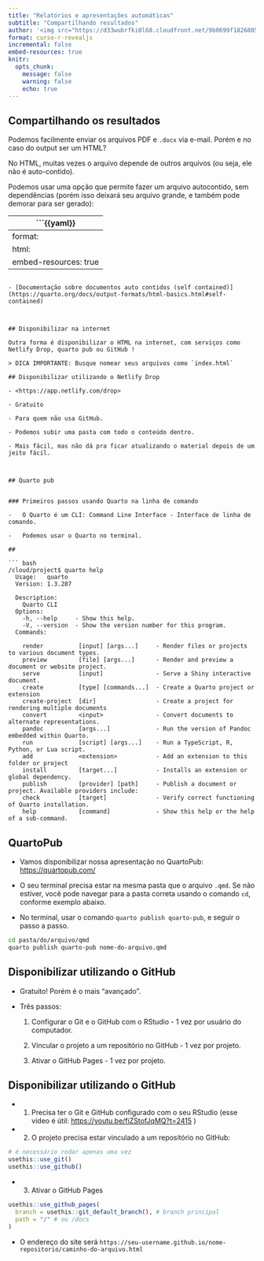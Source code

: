 ```yaml
---
title: "Relatórios e apresentações automáticas"
subtitle: "Compartilhando resultados"
author: '<img src="https://d33wubrfki0l68.cloudfront.net/9b0699f18268059bdd2e5c21538a29eade7cbd2b/67e5c/img/logo/cursor1-5.png" width="30%">'
format: curso-r-revealjs
incremental: false
embed-resources: true
knitr:
  opts_chunk: 
    message: false
    warning: false
    echo: true
---
```



## Compartilhando os resultados

Podemos facilmente enviar os arquivos PDF e `.docx` via e-mail. Porém e no caso do output ser um HTML?

No HTML, muitas vezes o arquivo depende de outros arquivos (ou seja, ele não é auto-contido).

Podemos usar uma opção que permite fazer um arquivo autocontido, sem dependências (porém isso deixará seu arquivo grande, e também pode demorar para ser gerado):

```{{yaml}}
---
format:
  html:
    embed-resources: true
---
```

- [Documentação sobre documentos auto contidos (self contained)](https://quarto.org/docs/output-formats/html-basics.html#self-contained)



## Disponibilizar na internet

Outra forma é disponibilizar o HTML na internet, com serviços como Netlify Drop, quarto pub ou GitHub ! 

> DICA IMPORTANTE: Busque nomear seus arquivos como `index.html`

## Disponibilizar utilizando o Netlify Drop

- <https://app.netlify.com/drop>

- Gratuito

- Para quem não usa GitHub.

- Podemos subir uma pasta com todo o conteúdo dentro.

- Mais fácil, mas não dá pra ficar atualizando o material depois de um jeito fácil.



## Quarto pub


### Primeiros passos usando Quarto na linha de comando

-   O Quarto é um CLI: Command Line Interface - Interface de linha de comando.

-   Podemos usar o Quarto no terminal.

## 

``` bash
/cloud/project$ quarto help
  Usage:   quarto 
  Version: 1.3.287
                  
  Description:
    Quarto CLI
  Options:
    -h, --help     - Show this help.                            
    -V, --version  - Show the version number for this program.  
  Commands:

    render          [input] [args...]     - Render files or projects to various document types.        
    preview         [file] [args...]      - Render and preview a document or website project.          
    serve           [input]               - Serve a Shiny interactive document.                        
    create          [type] [commands...]  - Create a Quarto project or extension                       
    create-project  [dir]                 - Create a project for rendering multiple documents          
    convert         <input>               - Convert documents to alternate representations.            
    pandoc          [args...]             - Run the version of Pandoc embedded within Quarto.          
    run             [script] [args...]    - Run a TypeScript, R, Python, or Lua script.                
    add             <extension>           - Add an extension to this folder or project                 
    install         [target...]           - Installs an extension or global dependency.                
    publish         [provider] [path]     - Publish a document or project. Available providers include:
    check           [target]              - Verify correct functioning of Quarto installation.         
    help            [command]             - Show this help or the help of a sub-command.              
```

## QuartoPub

-   Vamos disponibilizar nossa apresentação no QuartoPub: <https://quartopub.com/>

-   O seu terminal precisa estar na mesma pasta que o arquivo `.qmd`. Se não estiver, você pode navegar para a pasta correta usando o comando `cd`, conforme exemplo abaixo.

-   No terminal, usar o comando `quarto publish quarto-pub`, e seguir o passo a passo.

```bash
cd pasta/do/arquivo/qmd
quarto publish quarto-pub nome-do-arquivo.qmd
```



## Disponibilizar utilizando o GitHub

- Gratuito! Porém é o mais "avançado".

- Três passos:

  1. Configurar o Git e o GitHub com o RStudio - 1 vez por usuário do computador.
  
  2. Vincular o projeto a um repositório no GitHub - 1 vez por projeto.
  
  3. Ativar o GitHub Pages - 1 vez por projeto.
  

## Disponibilizar utilizando o GitHub

- 1)  Precisa ter o Git e GitHub configurado com o seu RStudio  (esse vídeo é útil: <https://youtu.be/fiZStofJqMQ?t=2415> )

- 2) O projeto precisa estar vinculado a um repositório no GitHub:

```r
# é necessário rodar apenas uma vez
usethis::use_git()
usethis::use_github()
```

- 3) Ativar o GitHub Pages

```r
usethis::use_github_pages(
  branch = usethis::git_default_branch(), # branch principal
  path = "/" # ou /docs 
)
```


- O endereço do site será `https://seu-username.github.io/nome-repositorio/caminho-do-arquivo.html`  

